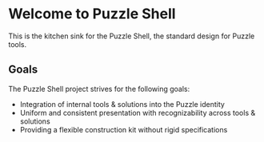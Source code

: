 
<Meta title="Puzzle Shell/Introduction" />

# Welcome to Puzzle Shell

This is the kitchen sink for the Puzzle Shell, the standard design for Puzzle tools.

## Goals

The Puzzle Shell project strives for the following goals:

- Integration of internal tools & solutions into the Puzzle identity
- Uniform and consistent presentation with recognizability across tools & solutions
- Providing a flexible construction kit without rigid specifications
